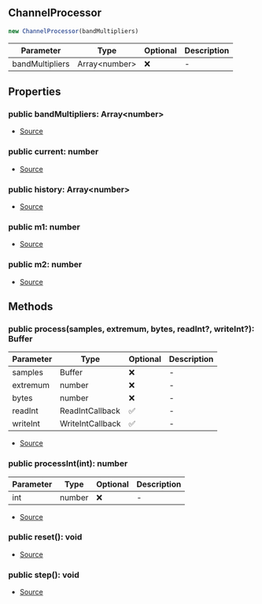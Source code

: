 ## ChannelProcessor

```typescript
new ChannelProcessor(bandMultipliers)
```
| Parameter | Type | Optional | Description |
| ----------- | ----------- | ----------- | ----------- |
| bandMultipliers | Array\<number> | ❌ | - |

## Properties
### public  bandMultipliers: Array\<number>
- [Source](https://github.com/Androz2091/discord-player/blob/e52c3ab/packages/equalizer/src/equalizer/ChannelProcessor.ts#L8)
### public  current: number
- [Source](https://github.com/Androz2091/discord-player/blob/e52c3ab/packages/equalizer/src/equalizer/ChannelProcessor.ts#L9)
### public  history: Array\<number>
- [Source](https://github.com/Androz2091/discord-player/blob/e52c3ab/packages/equalizer/src/equalizer/ChannelProcessor.ts#L7)
### public  m1: number
- [Source](https://github.com/Androz2091/discord-player/blob/e52c3ab/packages/equalizer/src/equalizer/ChannelProcessor.ts#L10)
### public  m2: number
- [Source](https://github.com/Androz2091/discord-player/blob/e52c3ab/packages/equalizer/src/equalizer/ChannelProcessor.ts#L11)
## Methods
### public  process(samples, extremum, bytes, readInt?, writeInt?): Buffer
| Parameter | Type | Optional | Description |
| ----------- | ----------- | ----------- | ----------- |
| samples | Buffer | ❌ | - |
| extremum | number | ❌ | - |
| bytes | number | ❌ | - |
| readInt | ReadIntCallback | ✅ | - |
| writeInt | WriteIntCallback | ✅ | - |


- [Source](https://github.com/Androz2091/discord-player/blob/e52c3ab/packages/equalizer/src/equalizer/ChannelProcessor.ts#L43)
### public  processInt(int): number
| Parameter | Type | Optional | Description |
| ----------- | ----------- | ----------- | ----------- |
| int | number | ❌ | - |


- [Source](https://github.com/Androz2091/discord-player/blob/e52c3ab/packages/equalizer/src/equalizer/ChannelProcessor.ts#L21)
### public  reset(): void
- [Source](https://github.com/Androz2091/discord-player/blob/e52c3ab/packages/equalizer/src/equalizer/ChannelProcessor.ts#L72)
### public  step(): void
- [Source](https://github.com/Androz2091/discord-player/blob/e52c3ab/packages/equalizer/src/equalizer/ChannelProcessor.ts#L58)
